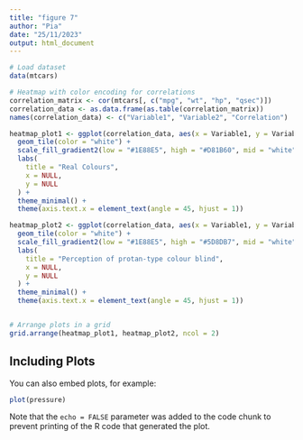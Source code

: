 ```yaml
---
title: "figure 7"
author: "Pia"
date: "25/11/2023"
output: html_document
---
```


```r
# Load dataset
data(mtcars)
```


```r
# Heatmap with color encoding for correlations
correlation_matrix <- cor(mtcars[, c("mpg", "wt", "hp", "qsec")])
correlation_data <- as.data.frame(as.table(correlation_matrix))
names(correlation_data) <- c("Variable1", "Variable2", "Correlation")

heatmap_plot1 <- ggplot(correlation_data, aes(x = Variable1, y = Variable2, fill = Correlation)) +
  geom_tile(color = "white") +
  scale_fill_gradient2(low = "#1E88E5", high = "#D81B60", mid = "white", midpoint = 0, limit = c(-1, 1), name = "Correlation") +
  labs(
    title = "Real Colours",
    x = NULL,
    y = NULL
  ) +
  theme_minimal() +
  theme(axis.text.x = element_text(angle = 45, hjust = 1))

heatmap_plot2 <- ggplot(correlation_data, aes(x = Variable1, y = Variable2, fill = Correlation)) +
  geom_tile(color = "white") +
  scale_fill_gradient2(low = "#1E88E5", high = "#5D8DB7", mid = "white", midpoint = 0, limit = c(-1, 1), name = "Correlation") +
  labs(
    title = "Perception of protan-type colour blind",
    x = NULL,
    y = NULL
  ) +
  theme_minimal() +
  theme(axis.text.x = element_text(angle = 45, hjust = 1))


# Arrange plots in a grid
grid.arrange(heatmap_plot1, heatmap_plot2, ncol = 2)
```

## Including Plots

You can also embed plots, for example:

```r
plot(pressure)
```

Note that the `echo = FALSE` parameter was added to the code chunk to prevent printing of the R code that generated the plot.
